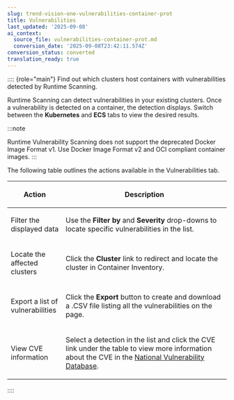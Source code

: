```yaml
---
slug: trend-vision-one-vulnerabilities-container-prot
title: Vulnerabilities
last_updated: '2025-09-08'
ai_context:
  source_file: vulnerabilities-container-prot.md
  conversion_date: '2025-09-08T23:42:11.574Z'
conversion_status: converted
translation_ready: true
---
```


:::: {role="main"}
Find out which clusters host containers with vulnerabilities detected by Runtime Scanning.

Runtime Scanning can detect vulnerabilities in your existing clusters. Once a vulnerability is detected on a container, the detection displays. Switch between the **Kubernetes** and **ECS** tabs to view the desired results.

:::note

Runtime Vulnerability Scanning does not support the deprecated Docker Image Format v1. Use Docker Image Format v2 and OCI compliant container images.
:::

The following table outlines the actions available in the Vulnerabilities tab.

<table>
<colgroup>
<col style="width: 25%" />
<col style="width: 75%" />
</colgroup>
<thead>
<tr>
<th><p>Action</p></th>
<th><p>Description</p></th>
</tr>
</thead>
<tbody>
<tr>
<td><p>Filter the displayed data</p></td>
<td><p>Use the <strong>Filter by</strong> and <strong>Severity</strong> drop-downs to locate specific vulnerabilities in the list.</p></td>
</tr>
<tr>
<td><p>Locate the affected clusters</p></td>
<td><p>Click the <strong>Cluster</strong> link to redirect and locate the cluster in Container Inventory.</p></td>
</tr>
<tr>
<td><p>Export a list of vulnerabilities</p></td>
<td><p>Click the <strong>Export</strong> button to create and download a .CSV file listing all the vulnerabilities on the page.</p></td>
</tr>
<tr>
<td><p>View CVE information</p></td>
<td><p>Select a detection in the list and click the CVE link under the table to view more information about the CVE in the <a href="https://nvd.nist.gov/">National Vulnerability Database</a>.</p></td>
</tr>
</tbody>
</table>
::::
